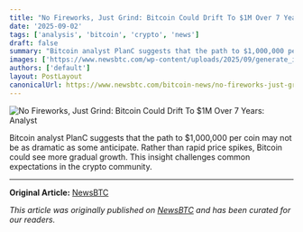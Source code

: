 ```yaml
---
title: "No Fireworks, Just Grind: Bitcoin Could Drift To $1M Over 7 Years: Analyst"
date: '2025-09-02'
tags: ['analysis', 'bitcoin', 'crypto', 'news']
draft: false
summary: "Bitcoin analyst PlanC suggests that the path to $1,000,000 per coin may not be as dramatic as some anticipate. Rather than rapid price spikes, Bitcoin could see"
images: ['https://www.newsbtc.com/wp-content/uploads/2025/09/generate_image_of_bitcoin_with_a_1-1.jpeg?fit=536%2C536']
authors: ['default']
layout: PostLayout
canonicalUrl: https://www.newsbtc.com/bitcoin-news/no-fireworks-just-grind-bitcoin-could-drift-to-1m-over-7-years-analyst/
---
```


![No Fireworks, Just Grind: Bitcoin Could Drift To $1M Over 7 Years: Analyst](https://www.newsbtc.com/wp-content/uploads/2025/09/generate_image_of_bitcoin_with_a_1-1.jpeg?fit=536%2C536)

Bitcoin analyst PlanC suggests that the path to $1,000,000 per coin may not be as dramatic as some anticipate. Rather than rapid price spikes, Bitcoin could see more gradual growth. This insight challenges common expectations in the crypto community.

---

**Original Article:** [NewsBTC](https://www.newsbtc.com/bitcoin-news/no-fireworks-just-grind-bitcoin-could-drift-to-1m-over-7-years-analyst/)

*This article was originally published on [NewsBTC](https://www.newsbtc.com/bitcoin-news/no-fireworks-just-grind-bitcoin-could-drift-to-1m-over-7-years-analyst/) and has been curated for our readers.*
